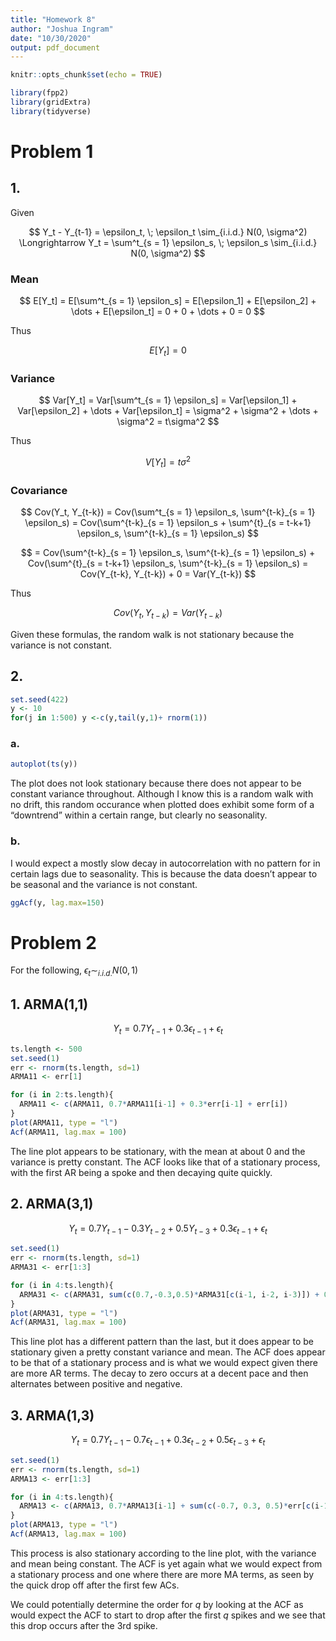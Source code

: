 ```yaml
---
title: "Homework 8"
author: "Joshua Ingram"
date: "10/30/2020"
output: pdf_document
---
```


```r
knitr::opts_chunk$set(echo = TRUE)

library(fpp2)
library(gridExtra)
library(tidyverse)
```

# Problem 1

## 1.

Given

$$
Y_t - Y_{t-1} = \epsilon_t, \; \epsilon_t \sim_{i.i.d.} N(0, \sigma^2) \Longrightarrow Y_t = \sum^t_{s = 1} \epsilon_s, \; \epsilon_s \sim_{i.i.d.} N(0, \sigma^2)
$$

### Mean

$$
E[Y_t] = E[\sum^t_{s = 1} \epsilon_s] = E[\epsilon_1] + E[\epsilon_2] + \dots + E[\epsilon_t] = 0 + 0 + \dots + 0 = 0
$$

Thus

$$
E[Y_t] = 0 
$$

### Variance
$$
Var[Y_t] = Var[\sum^t_{s = 1} \epsilon_s] = Var[\epsilon_1] + Var[\epsilon_2] + \dots + Var[\epsilon_t] = \sigma^2 + \sigma^2 + \dots + \sigma^2 = t\sigma^2
$$

Thus

$$
V[Y_t] = t\sigma^2
$$

### Covariance
$$
Cov(Y_t, Y_{t-k}) = Cov(\sum^t_{s = 1} \epsilon_s, \sum^{t-k}_{s = 1} \epsilon_s) = Cov(\sum^{t-k}_{s = 1} \epsilon_s + \sum^{t}_{s = t-k+1} \epsilon_s, \sum^{t-k}_{s = 1} \epsilon_s)
$$

$$
= Cov(\sum^{t-k}_{s = 1} \epsilon_s, \sum^{t-k}_{s = 1} \epsilon_s) + Cov(\sum^{t}_{s = t-k+1} \epsilon_s, \sum^{t-k}_{s = 1} \epsilon_s) = Cov(Y_{t-k}, Y_{t-k}) + 0 = Var(Y_{t-k})
$$

Thus

$$
Cov(Y_t, Y_{t-k}) = Var(Y_{t-k})
$$

Given these formulas, the random walk is not stationary because the variance is not constant.

## 2.

```r
set.seed(422)
y <- 10
for(j in 1:500) y <-c(y,tail(y,1)+ rnorm(1))
```


### a.

```r
autoplot(ts(y))
```

The plot does not look stationary because there does not appear to be constant variance throughout. Although I know this is a random walk with no drift, this random occurance when plotted does exhibit some form of a "downtrend" within a certain range, but clearly no seasonality.

### b.

I would expect a mostly slow decay in autocorrelation with no pattern for in certain lags due to seasonality. This is because the data doesn't appear to be seasonal and the variance is not constant.

```r
ggAcf(y, lag.max=150)
```


# Problem 2

For the following, $\epsilon_t \sim_{i.i.d.}N(0,1)$

## 1. ARMA(1,1)

$$
Y_t = 0.7Y_{t-1} + 0.3\epsilon_{t-1} + \epsilon_t
$$


```r
ts.length <- 500
set.seed(1)
err <- rnorm(ts.length, sd=1)
ARMA11 <- err[1] 

for (i in 2:ts.length){
  ARMA11 <- c(ARMA11, 0.7*ARMA11[i-1] + 0.3*err[i-1] + err[i])
}
plot(ARMA11, type = "l")
Acf(ARMA11, lag.max = 100)
```

The line plot appears to be stationary, with the mean at about 0 and the variance is pretty constant. The ACF looks like that of a stationary process, with the first AR being a spoke and then decaying quite quickly.

## 2. ARMA(3,1)

$$
Y_t = 0.7Y_{t-1} - 0.3Y_{t-2} + 0.5Y_{t-3}+ 0.3\epsilon_{t-1} + \epsilon_t
$$



```r
set.seed(1)
err <- rnorm(ts.length, sd=1)
ARMA31 <- err[1:3] 

for (i in 4:ts.length){
  ARMA31 <- c(ARMA31, sum(c(0.7,-0.3,0.5)*ARMA31[c(i-1, i-2, i-3)]) + 0.3*err[i-1] + err[i])
}
plot(ARMA31, type = "l")
Acf(ARMA31, lag.max = 100)
```

This line plot has a different pattern than the last, but it does appear to be stationary given a pretty constant variance and mean. The ACF does appear to be that of a stationary process and is what we would expect given there are more AR terms. The decay to zero occurs at a decent pace and then alternates between positive and negative.

## 3. ARMA(1,3)

$$
Y_t = 0.7Y_{t-1} - 0.7\epsilon_{t-1} + 0.3\epsilon_{t-2} + 0.5\epsilon_{t-3} + \epsilon_t
$$



```r
set.seed(1)
err <- rnorm(ts.length, sd=1)
ARMA13 <- err[1:3] 

for (i in 4:ts.length){
  ARMA13 <- c(ARMA13, 0.7*ARMA13[i-1] + sum(c(-0.7, 0.3, 0.5)*err[c(i-1, i-2, i-3)]) + err[i])
}
plot(ARMA13, type = "l")
Acf(ARMA13, lag.max = 100)
```

This process is also stationary according to the line plot, with the variance and mean being constant. The ACF is yet again what we would expect from a stationary process and one where there are more MA terms, as seen by the quick drop off after the first few ACs.

We could potentially determine the order for *q* by looking at the ACF as would expect the ACF to start to drop after the first *q* spikes and we see that this drop occurs after the 3rd spike.
